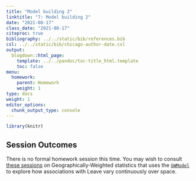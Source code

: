 ```yaml
---
title: "Model building 2"
linktitle: "7: Model building 2"
date: "2021-08-17"
class_date: "2021-08-17"
citeproc: true
bibliography: ../../static/bib/references.bib
csl: ../../static/bib/chicago-author-date.csl
output:
  blogdown::html_page:
    template: ../../pandoc/toc-title_html.template
    toc: false
menu:
  homework:
    parent: Homework
    weight: 1
type: docs
weight: 1
editor_options:
  chunk_output_type: console
---
```


```r
library(knitr)
```

## Session Outcomes

There is no formal homework session this time. You may wish to consult [these sessions](https://www.roger-beecham.com/data-science-practicals/) on Geographically-Weighted statistics that uses the [`GWModel`](http://gwr.maynoothuniversity.ie/) to explore how associations with Leave vary continuously over space.
